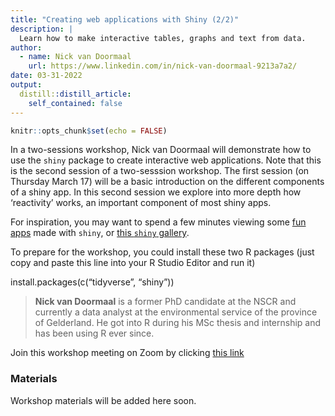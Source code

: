 ```yaml
---
title: "Creating web applications with Shiny (2/2)"
description: |
  Learn how to make interactive tables, graphs and text from data.
author:
  - name: Nick van Doormaal
    url: https://www.linkedin.com/in/nick-van-doormaal-9213a7a2/
date: 03-31-2022
output:
  distill::distill_article:
    self_contained: false
---
```



```r
knitr::opts_chunk$set(echo = FALSE)
```

In a two-sessions workshop, Nick van Doormaal will demonstrate how to use the `shiny` package to create interactive web applications. Note that this is the second session of a two-sesssion workshop. The first session (on Thursday March 17) will be a basic introduction on the different components of a shiny app. In this second session we explore into more depth how 'reactivity' works, an important component of most shiny apps.

For inspiration, you may want to spend a few minutes viewing some [fun apps](https://www.rstudio.com/blog/3-fun-shiny-apps-for-your-long-labor-day-weekend/) made with `shiny`, or [this `shiny` gallery](https://shiny.rstudio.com/gallery/).

To prepare for the workshop, you could install these two R packages (just copy and paste this line into your R Studio Editor and run it)

install.packages(c("tidyverse", "shiny"))


> **Nick van Doormaal** is a former PhD candidate at the NSCR and currently a data analyst at the environmental service of the province of Gelderland. He got into R during his MSc thesis and internship and has been using R ever since.

Join this workshop meeting on Zoom by clicking [this link](
https://us02web.zoom.us/j/86850017443?pwd=cnE5Wmw0Tk9TbE1kTEc1aCtMdFhDUT09)

### Materials

Workshop materials will be added here soon.



